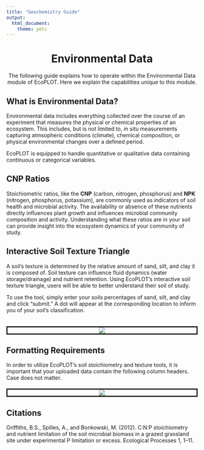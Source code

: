 ```yaml
---
title: "Geochemistry Guide"
output: 
  html_document: 
    theme: yeti
---
```


<div style="text-align:center;"><h1><b> Environmental Data</b></h1>  
The following guide explains how to operate within the Environmental Data module of EcoPLOT. Here we explain the capabilities unique to this module.</div>  
  
  <h2><b>What is Environmental Data?</b></h2>  
  
  Environmental data includes everything collected over the course of an experiment that measures the physical or chemical properties of an ecosystem. This includes, but is not limited to, <i>in situ</i> measurements capturing atmsopheric conditions (climate), chemical composition, or physical environmental changes over a defined period.  
    
  EcoPLOT is equipped to handle quantitative or qualitative data containing continuous or categorical variables.  
    
  <h2><b>CNP Ratios </b></h2>  
    
  Stoichiometric ratios, like the **CNP** (carbon, nitrogen, phosphorus) and **NPK** (nitrogen, phosphorus, potassium), are commonly used as indicators of soil health and microbial activity. The availability or absence of these nutrients directly influences plant growth and influences microbial community composition and activity. Understanding what these ratios are in your soil can provide insight into the ecosystem dynamics of your community of study.  
  
  <h2><b>Interactive Soil Texture Triangle</b></h2>  
  
  A soil's texture is determined by the relative amount of sand, silt, and clay it is composed of. Soil texture can influence fluid dynamics (water storage/drainage) and nutrient retention. Using EcoPLOT's interactive soil texture triangle, users will be able to better understand their soil of study.  
  
  To use the tool, simply enter your soils percentages of sand, silt, and clay and click "submit." A dot will appear at the corresponding location to inform you of your soil's classification. 
  
  <div style="padding:10px;"></div>
  
  <div style = "border-style:solid;">
  <center><img src = "www/soiltriangle_example.png"></center>
</div>
  
  <h2><b> Formatting Requirements</b></h2>
    
  In order to utilize EcoPLOT's soil stoichiometry and texture tools, it is important that your uploaded data contain the following column headers. Case does not matter.  
  <div style="padding:10px;"></div>
<div style = "border-style:solid;">
  <center><img src = "www/environment_table.png"></center>
</div>
  
  
  <h2><b>Citations</b></h2> 
  
Griffiths, B.S., Spilles, A., and Bonkowski, M. (2012). C:N:P stoichiometry and nutrient limitation of the soil microbial biomass in a grazed grassland site under experimental P limitation or excess. Ecological Processes 1, 1–11.
  
  
  